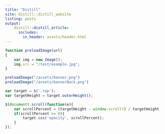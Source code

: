 ```yaml
---
title: "Distill"
site: distill::distill_website
listing: posts
output:
    distill::distill_article:
      includes:
        in_header: assets/header.html
---
```


```js

function preloadImage(url)
{
    var img = new Image();
    img.src = "/test/example.jpg";
}

preloadImage("/assets/banner.png")
preloadImage("/assets/bannerBack.png")

var target = $('.top');
var targetHeight = target.outerHeight();

$(document).scroll(function(e){
    var scrollPercent = (targetHeight - window.scrollY) / targetHeight;
    if(scrollPercent >= 0){
        target.css('opacity', scrollPercent);
    }
});
```


